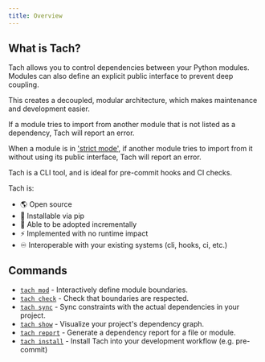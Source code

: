 ```yaml
---
title: Overview
---
```


## What is Tach?

Tach allows you to control dependencies between your Python modules.
Modules can also define an explicit public interface to prevent deep coupling.

This creates a decoupled, modular architecture, which makes maintenance and development easier.

If a module tries to import from another module that is not listed as a dependency, Tach will report an error.

When a module is in ['strict mode'](usage/strict-mode), if another module tries to import from it without using its public interface, Tach will report an error.

Tach is a CLI tool, and is ideal for pre-commit hooks and CI checks.

Tach is:

- 🌎 Open source
- 🐍 Installable via pip
- 🔧 Able to be adopted incrementally
- ⚡ Implemented with no runtime impact
- ♾️ Interoperable with your existing systems (cli, hooks, ci, etc.)

## Commands

- [`tach mod`](usage/commands#tach-mod) - Interactively define module boundaries.
- [`tach check`](usage/commands#tach-check) - Check that boundaries are respected.
- [`tach sync`](usage/commands#tach-sync) - Sync constraints with the actual dependencies in your project.
- [`tach show`](usage/commands#tach-show) - Visualize your project's dependency graph.
- [`tach report`](usage/commands#tach-report) - Generate a dependency report for a file or module.
- [`tach install`](usage/commands#tach-install) - Install Tach into your development workflow (e.g. pre-commit)
